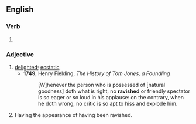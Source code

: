 ==English==

===Verb===
{{head|en|verb form}}

# {{en-past of|ravish}}

===Adjective===
{{head|en|adjective}}

# [[delighted]]; [[ecstatic]]
#* '''1749''', Henry Fielding, ''The History of Tom Jones, a Foundling''
#*: [W]henever the person who is possessed of [natural goodness] doth what is right, no '''ravished''' or friendly spectator is so eager or so loud in his applause: on the contrary, when he doth wrong, no critic is so apt to hiss and explode him.
# Having the appearance of having been ravished. {{rfex|lang=en}}